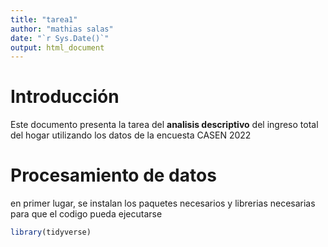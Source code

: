 ```yaml
---
title: "tarea1"
author: "mathias salas"
date: "`r Sys.Date()`"
output: html_document
---
```


# Introducción

Este documento presenta la tarea del **analisis descriptivo** del ingreso total del hogar utilizando los datos de la encuesta CASEN 2022

# Procesamiento de datos 

en primer lugar, se instalan los paquetes necesarios y librerias necesarias para que el codigo pueda ejecutarse

```r
library(tidyverse)

```
